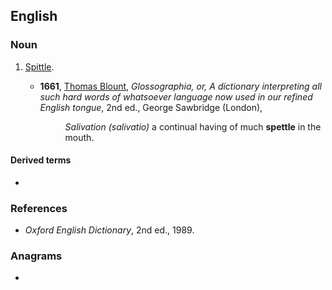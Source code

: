 ==English==

===Noun===
{{en-noun|-}}

# {{lb|en|obsolete}} [[spittle|Spittle]].
#* '''1661''', [[w:Thomas_Blount_(lexicographer)|Thomas Blount]], ''Glossographia, or, A dictionary interpreting all such hard words of whatsoever language now used in our refined English tongue'', 2nd ed., George Sawbridge (London),
#*: ''Salivation (salivatio)'' a continual having of much '''spettle''' in the mouth.

====Derived terms====
* {{l|en|spettly}}

===References===
* ''Oxford English Dictionary'', 2nd ed., 1989.

===Anagrams===
* {{anagrams|en|a=eelpstt|pettles}}